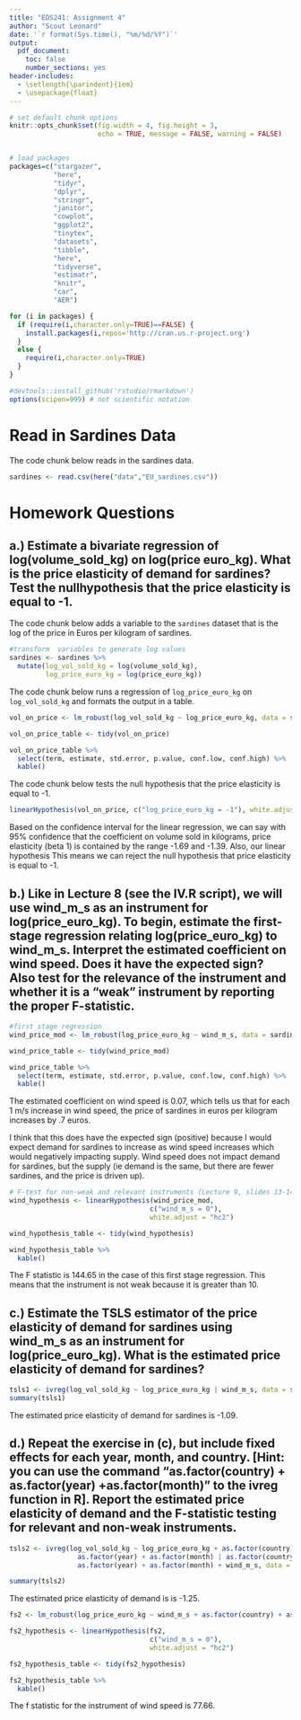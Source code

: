 ```yaml
---
title: "EDS241: Assignment 4"
author: "Scout Leonard"
date: '`r format(Sys.time(), "%m/%d/%Y")`'
output: 
  pdf_document:
    toc: false
    number_sections: yes
header-includes:
  - \setlength{\parindent}{1em}
  - \usepackage{float}
--- 
```


``` r
# set default chunk options
knitr::opts_chunk$set(fig.width = 4, fig.height = 3, 
                      echo = TRUE, message = FALSE, warning = FALSE)


# load packages
packages=c("stargazer", 
           "here", 
           "tidyr", 
           "dplyr",
           "stringr", 
           "janitor", 
           "cowplot", 
           "ggplot2", 
           "tinytex", 
           "datasets", 
           "tibble",
           "here",
           "tidyverse",
           "estimatr",
           "knitr",
           "car",
           "AER")

for (i in packages) {
  if (require(i,character.only=TRUE)==FALSE) {
    install.packages(i,repos='http://cran.us.r-project.org')
  }
  else {
    require(i,character.only=TRUE)
  }
}

#devtools::install_github('rstudio/rmarkdown')
options(scipen=999) # not scientific notation
```

# Read in Sardines Data

The code chunk below reads in the sardines data. 

```r
sardines <- read.csv(here("data","EU_sardines.csv"))
```

# Homework Questions

## a.) Estimate a bivariate regression of log(volume_sold_kg) on log(price euro_kg). What is the price elasticity of demand for sardines? Test the nullhypothesis that the price elasticity is equal to -1.

The code chunk below adds a variable to the `sardines` dataset that is the log 
of the price in Euros per kilogram of sardines.  

```r
#transform  variables to generate log values 
sardines <- sardines %>% 
  mutate(log_vol_sold_kg = log(volume_sold_kg),
         log_price_euro_kg = log(price_euro_kg))
```

The code chunk below runs a regression of `log_price_euro_kg` on `log_vol_sold_kg` and formats the output in a table. 

```r
vol_on_price <- lm_robust(log_vol_sold_kg ~ log_price_euro_kg, data = sardines)
```

```r
vol_on_price_table <- tidy(vol_on_price)

vol_on_price_table %>% 
  select(term, estimate, std.error, p.value, conf.low, conf.high) %>%
  kable()
```

The code chunk below tests the null hypothesis that the price elasticity is equal to -1. 

```r
linearHypothesis(vol_on_price, c("log_price_euro_kg = -1"), white.adjust = "hc2")
```

Based on the confidence interval for the linear regression, we can say with 95% confidence that the coefficient on volume sold in kilograms, price elasticity (beta 1) is contained by the range -1.69 and -1.39. Also, our linear hypothesis This means we can reject the null hypothesis that price elasticity is equal to -1. 

\newpage

## b.) Like in Lecture 8 (see the IV.R script), we will use wind_m_s as an instrument for log(price_euro_kg). To begin, estimate the first-stage regression relating log(price_euro_kg) to wind_m_s. Interpret the estimated coefficient on wind speed. Does it have the expected sign? Also test for the relevance of the instrument and whether it is a “weak” instrument by reporting the proper F-statistic.

```r
#first stage regression
wind_price_mod <- lm_robust(log_price_euro_kg ~ wind_m_s, data = sardines)
```

```r
wind_price_table <- tidy(wind_price_mod)

wind_price_table %>% 
  select(term, estimate, std.error, p.value, conf.low, conf.high) %>%
  kable()
```

The estimated coefficient on wind speed is 0.07, which tells us that for each 1 m/s increase in wind speed, the price of sardines in euros per kilogram increases by .7 euros.

I think that this does have the expected sign (positive) because I would expect demand for sardines to increase as wind speed increases which would negatively impacting supply. Wind speed does not impact demand for sardines, but the supply (ie demand is the same, but there are fewer sardines, and the price is driven up). 

```r
# F-test for non-weak and relevant instruments (Lecture 9, slides 13-14)
wind_hypothesis <- linearHypothesis(wind_price_mod, 
                                   c("wind_m_s = 0"), 
                                   white.adjust = "hc2")

wind_hypothesis_table <- tidy(wind_hypothesis)

wind_hypothesis_table %>%
  kable()
```

The F statistic is 144.65 in the case of this first stage regression. This means that the instrument is not weak because it is greater than 10. 

## c.) Estimate the TSLS estimator of the price elasticity of demand for sardines using wind_m_s as an instrument for log(price_euro_kg). What is the estimated price elasticity of demand for sardines?

```r
tsls1 <- ivreg(log_vol_sold_kg ~ log_price_euro_kg | wind_m_s, data = sardines)
summary(tsls1)
```

The estimated price elasticity of demand for sardines is -1.09. 

\newpage

## d.) Repeat the exercise in (c), but include fixed effects for each year, month, and country. [Hint: you can use the command “as.factor(country) + as.factor(year) +as.factor(month)” to the ivreg function in R]. Report the estimated price elasticity of demand and the F-statistic testing for relevant and non-weak instruments.

```r
tsls2 <- ivreg(log_vol_sold_kg ~ log_price_euro_kg + as.factor(country) +
                 as.factor(year) + as.factor(month) | as.factor(country) +
                 as.factor(year) + as.factor(month) + wind_m_s, data = sardines)

summary(tsls2)
```

The estimated price elasticity of demand is is -1.25.

```r
fs2 <- lm_robust(log_price_euro_kg ~ wind_m_s + as.factor(country) + as.factor(year) + as.factor(month), data = sardines)

fs2_hypothesis <- linearHypothesis(fs2, 
                                   c("wind_m_s = 0"), 
                                   white.adjust = "hc2")

fs2_hypothesis_table <- tidy(fs2_hypothesis)

fs2_hypothesis_table %>%
  kable()
```

The f statistic for the instrument of wind speed is 77.66. 
